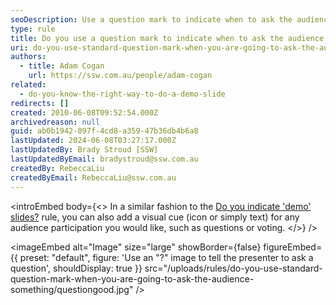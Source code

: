 ```yaml
---
seoDescription: Use a question mark to indicate when to ask the audience something and encourage participation in your presentation.
type: rule
title: Do you use a question mark to indicate when to ask the audience something?
uri: do-you-use-standard-question-mark-when-you-are-going-to-ask-the-audience-something
authors:
  - title: Adam Cogan
    url: https://ssw.com.au/people/adam-cogan
related:
  - do-you-know-the-right-way-to-do-a-demo-slide
redirects: []
created: 2010-06-08T09:52:54.000Z
archivedreason: null
guid: ab0b1942-097f-4cd8-a359-47b36db4b6a8
lastUpdated: 2024-06-08T03:27:17.000Z
lastUpdatedBy: Brady Stroud [SSW]
lastUpdatedByEmail: bradystroud@ssw.com.au
createdBy: RebeccaLiu
createdByEmail: RebeccaLiu@ssw.com.au
---
```


<introEmbed
  body={<>
In a similar fashion to the [Do you indicate 'demo' slides?](/do-you-know-the-right-way-to-do-a-demo-slide) rule, you can also add a visual cue (icon or simply text) for any audience participation you would like, such as questions or voting.
  </>}
/>

<imageEmbed
  alt="Image"
  size="large"
  showBorder={false}
  figureEmbed={{
    preset: "default",
    figure: 'Use an "?" image to tell the presenter to ask a question',
    shouldDisplay: true
  }}
  src="/uploads/rules/do-you-use-standard-question-mark-when-you-are-going-to-ask-the-audience-something/questiongood.jpg"
/>
